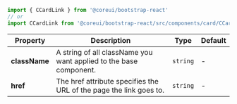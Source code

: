 
```jsx
import { CCardLink } from '@coreui/bootstrap-react'
// or
import CCardLink from '@coreui/bootstrap-react/src/components/card/CCardLink'
```

| Property | Description | Type | Default |
| --- | --- | --- | --- |
| **className** | A string of all className you want applied to the base component. | `string` | - |
| **href** | The href attribute specifies the URL of the page the link goes to. | `string` | - |
